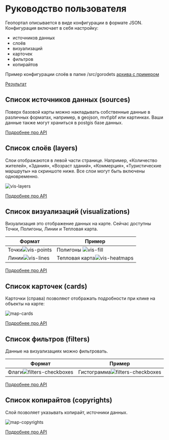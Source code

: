 # Руководство пользователя

Геопортал описывается в виде конфигурации в формате JSON. Конфигурация включает в себя настройку:

- источников данных
- слоёв
- визуализаций
- карточек
- фильтров
- копирайтов

Пример конфигурации слоёв в папке /src/gorodets [архива с примером](http://static.anycraft.tech/map/sloy-template.zip "download")

[Результат](https://sloy.io/gorodets/)

## Cписок источников данных (sources)

Поверх базовой карты можно накладывать собственные данные в различных форматах, например, в geojson, mvt\pbf или картинках. Ваши данные также могут храниться в postgis базе данных.

[Подробнее про API](/tutorial/sources)

## Cписок слоёв (layers)

Слои отображаются в левой части странице. Например, «Количество жителей», «Здания», «Возраст зданий», «Коммерция», «Туристические маршруты» на скриншоте ниже. Все слои могут быть включены одновременно.

![vis-layers](/vis-layers.png)

[Подробнее про API](/tutorial/layers)

## Cписок визуализаций (visualizations)

Визуализация это отображение данных на карте. Сейчас доступны Точки, Полигоны, Линии и Тепловая карта.

| Формат                              | Пример                                           |
| ----------------------------------- | ------------------------------------------------ |
| Точки![vis-points](/vis-points.png) | Полигоны ![vis-fill](/vis-fill.png)              |
| Линии![vis-lines](/vis-lines.png)   | Тепловая карта![vis-heatmaps](/vis-heatmaps.png) |

[Подробнее про API](/tutorial/visualizations)

## Cписок карточек (cards)

Карточки (справа) позволяют отображать подробности при клике на объекты на карте:

![map-cards](/map-cards.png)

[Подробнее про API](/tutorial/cards)

## Cписок фильтров (filters)

Данные на визуализациях можно фильтровать.

| Формат                                              | Пример                                                   |
| --------------------------------------------------- | -------------------------------------------------------- |
| Флаги![filters-checkboxes](/filters-checkboxes.png) | Гистограмма![filters-checkboxes](/filters-histogram.png) |

[Подробнее про API](/tutorial/filters)

## Cписок копирайтов (copyrights)

Слой позволяет указывать копирайт, источники данных.

![map-copyrights](/map-copyrights.png)

[Подробнее про API](/tutorial/copyrights)

